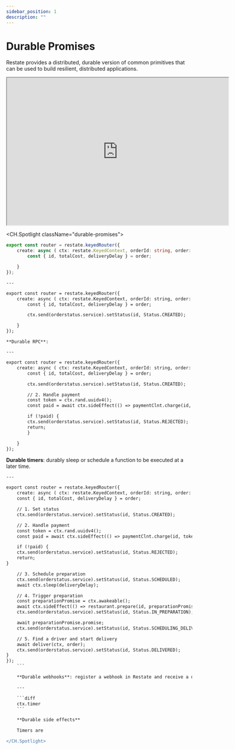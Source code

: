 ```yaml
---
sidebar_position: 1
description: ""
---
```



# Durable Promises


Restate provides a distributed, durable version of common primitives that can be used to build resilient, distributed applications.

<iframe src="https://replit.com/@giselle7/JavaRestateTemplate?embed=true?embed=true" width="600" height="400"></iframe>


<CH.Spotlight className="durable-promises">

```ts
export const router = restate.keyedRouter({
    create: async ( ctx: restate.KeyedContext, orderId: string, order: Order) => {
        const { id, totalCost, deliveryDelay } = order;

    }
});
```

    ---

```diff
export const router = restate.keyedRouter({
    create: async ( ctx: restate.KeyedContext, orderId: string, order: Order) => {
        const { id, totalCost, deliveryDelay } = order;

        ctx.send(orderstatus.service).setStatus(id, Status.CREATED);

    }
});
```


    **Durable RPC**:

    ---

```diff
export const router = restate.keyedRouter({
    create: async ( ctx: restate.KeyedContext, orderId: string, order: Order) => {
        const { id, totalCost, deliveryDelay } = order;

        ctx.send(orderstatus.service).setStatus(id, Status.CREATED);

        // 2. Handle payment
        const token = ctx.rand.uuidv4();
        const paid = await ctx.sideEffect(() => paymentClnt.charge(id, token, totalCost));

        if (!paid) {
        ctx.send(orderstatus.service).setStatus(id, Status.REJECTED);
        return;
        }

    }
});
```

   **Durable timers**: durably sleep or schedule a function to be executed at a later time.

    ---

```diff
export const router = restate.keyedRouter({
    create: async ( ctx: restate.KeyedContext, orderId: string, order: Order) => {
    const { id, totalCost, deliveryDelay } = order;

    // 1. Set status
    ctx.send(orderstatus.service).setStatus(id, Status.CREATED);

    // 2. Handle payment
    const token = ctx.rand.uuidv4();
    const paid = await ctx.sideEffect(() => paymentClnt.charge(id, token, totalCost));

    if (!paid) {
    ctx.send(orderstatus.service).setStatus(id, Status.REJECTED);
    return;
}

    // 3. Schedule preparation
    ctx.send(orderstatus.service).setStatus(id, Status.SCHEDULED);
    await ctx.sleep(deliveryDelay);

    // 4. Trigger preparation
    const preparationPromise = ctx.awakeable();
    await ctx.sideEffect(() => restaurant.prepare(id, preparationPromise.id));
    ctx.send(orderstatus.service).setStatus(id, Status.IN_PREPARATION);

    await preparationPromise.promise;
    ctx.send(orderstatus.service).setStatus(id, Status.SCHEDULING_DELIVERY);

    // 5. Find a driver and start delivery
    await deliver(ctx, order);
    ctx.send(orderstatus.service).setStatus(id, Status.DELIVERED);
}
});
    ```

    **Durable webhooks**: register a webhook in Restate and receive a durable promise that will be resolved when the webhook is triggered.

    ---

    ```diff
    ctx.timer
    ```

    **Durable side effects**

    Timers are

</CH.Spotlight>
